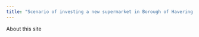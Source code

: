 ```yaml
---
title: "Scenario of investing a new supermarket in Borough of Havering."
---
```


About this site

```         
```
